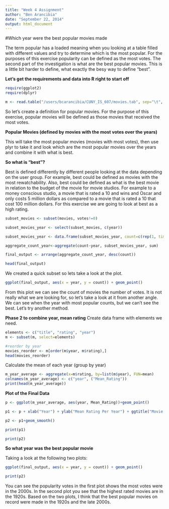 ```yaml
---
title: "Week 4 Assignment"
author: "Ben Arancibia"
date: "September 22, 2014"
output: html_document
---
```

#Which year were the best popular movies made \n

The term popular has a loaded meaning when you looking at a table filled with different values and try to determine which is the most popular. For the purposes of this exercise popularity can be defined as the most votes. The second part of the investigation is what are the best popular movies. This is a little bit harder to define, what exactly the besy way to define "best". 

**Let's get the requirements and data into R right to start off**
```r
require(ggplot2)
require(dplyr)
```
```r
m <- read.table("/users/bcarancibia/CUNY_IS_607/movies.tab", sep="\t", header=TRUE, quote="", comment="")
```

So let's create a definition for popular movies. For the purpose of this exercise, popular movies will be defined as those movies that received the most votes. 

**Popular Movies (defined by movies with the most votes over the years)** \n

This will take the most popular movies (movies with most votes), then use plyr to take it and look which are the most popular movies over the years and combine it with what is best. \n

**So what is "best"?**\n

Best is defined differently by different people looking at the data depending on the user group. For example, best could be defined as movies with the most rewatchability. Also, best could be defined as what is the best movie in relation to the budget of the movie for movie studios. For example to a money conscious studio, a movie that is rated a 10 and wins and Oscar and only costs 5 million dollars as compared to a movie that is rated a 10 that cost 100 million dollars. For this exercise we are going to look at best as a high rating. \n

```r
subset_movies <- subset(movies, votes!=0)

subset_movies_year <- select(subset_movies, c(year))

subset_movies_year <- data.frame(subset_movies_year, count=c(rep(1, time=length(subset_movies$year))))

aggregate_count_year<-aggregate(count~year, subset_movies_year, sum)

final_output <- arrange(aggregate_count_year, desc(count))

head(final_output)

```

We created a quick subset so lets take a look at the plot.

```r
ggplot(final_output, aes(x = year, y = count)) + geom_point()
```

From this plot we can see the count of movies the number of votes. It is not really what we are looking for, so let's take a look at it from another angle. We can see when the year with most popular counts, but we can't see the best. Let's try another method.

**Phase 2 to combine year, mean rating**
Create data frame with elements we need.
```r
elements <- c("title", "rating", "year")
m <- subset(m, select=elements)

#reorder by year
movies_reorder <- m[order(m$year, m$rating),]
head(movies_reorder)
```

Calculate the mean of each year (group by year)
```r
m_year_average <- aggregate(x=m$rating, by=list(m$year), FUN=mean)
colnames(m_year_average) <- c("year", ("Mean_Rating"))
print(head(m_year_average))
```

**Plot of the Final Data**
```r
p <- ggplot(m_year_average, aes(year, Mean_Rating))+geom_point()

p1 <- p + xlab("Year") + ylab("Mean Rating Per Year") + ggtitle("Movie Popularity Rating By Release Year")

p2 <- p1+geom_smooth()

print(p1)

print(p2)
```

**So what year was the best popular movie**\n

Taking a look at the following two plots:
```r
ggplot(final_output, aes(x = year, y = count)) + geom_point()

print(p2)
``` 

\n
You can see the popularity votes in the first plot shows the most votes were in the 2000s. In the second plot you see that the highest rated movies are in the 1920s. Based on the two plots, I think that the best popular movies on record were made in the 1920s and the late 2000s.










